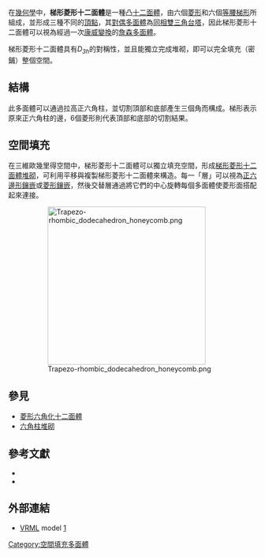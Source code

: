 {{noteTA
|1=zh:Johnson多面體;zh-hans:约翰逊多面体; zh-hant:詹森多面體;
|2=zh-hans:台塔; zh-hant:帳塔;
|3=zh-hans:丸塔; zh-hant:罩帳;
|4=zh-hans:约翰逊; zh-hant:詹森;
}}
{{Polyhedronbox
| name = 梯形菱形十二面體
| polyhedron = 梯形菱形十二面體
| imagename = Trapezo-rhombic dodecahedron.png
| rotating = 
| rinfo = (點選檢視旋轉模型)
| Type = [[詹森多面體|詹森多面體]][[對偶多面體|對偶]]
| FaceT = 6 [[菱形|菱形]]<br/>6 [[等腰梯形|等腰梯形]]
| Face = 12
| Edge = 24
| Vertice = 14
| Euler = 
| Genu = 
| Face_type = 
| Vertice_type = 
| Vertice_configuration = (2) 4.4.4<br/>(6) 4.4.4.4<br/>(6) 4.4.4
| Schläfli = 
| Wythoff = 
| Face_configuration = 
| Conway = 
| Symmetry_group = [[Dihedral_symmetry|''D''<sub>''3h''</sub>]], [3,2], (*322), order 12
| Index_references = 
| dual = [[同相雙三角台塔|同相雙三角台塔]]
| Rotation_group = [[Dihedral_symmetry|''D''<sub>''3''</sub>]], [3,2]<sup>+</sup>, (322), order 6
| Dihedral_angle = 
| Properties = 凸
| 3d_image =
| vfigimage = 
| dual_image = Triangular orthobicupola.png
| net_image = Trapezo-rhombic dodecahedron flat.png
}}
在[[幾何學|幾何學]]中，'''梯形菱形十二面體'''是一種凸[[十二面體|十二面體]]，由六個[[菱形|菱形]]和六個[[等腰梯形|等腰梯形]]所組成，並形成三種不同的[[頂點_(幾何)|頂點]]，其[[對偶多面體|對偶多面體]]為[[同相雙三角台塔|同相雙三角台塔]]，因此梯形菱形十二面體可以視為經過一次[[康威多面體表示法|康威變換]]的[[詹森多面體|詹森多面體]]。

梯形菱形十二面體具有''D''<sub>''3h''</sub>的對稱性，並且能獨立完成堆砌，即可以完全填充（密鋪）整個空間。

== 結構 ==
此多面體可以通過拉高正六角柱，並切割頂部和底部產生三個角而構成。梯形表示原來正六角柱的邊，6個菱形則代表頂部和底部的切割結果。

== 空間填充 ==
在三維歐幾里得空間中，梯形菱形十二面體可以獨立填充空間，形成[[梯形菱形十二面體堆砌|梯形菱形十二面體堆砌]]，可利用平移與複製梯形菱形十二面體來構造。每一「層」可以視為[[正六邊形鑲嵌|正六邊形鑲嵌]]或[[菱形鑲嵌|菱形鑲嵌]]，然後交替層通過將它們的中心旋轉每個多面體使菱形面搭配起來連接。

:[[File:Trapezo-rhombic_dodecahedron_honeycomb.png|320px]]

== 參見 ==
*[[菱形六角化十二面體|菱形六角化十二面體]]
*[[六角柱堆砌|六角柱堆砌]]

== 參考文獻 ==
* {{The Geometrical Foundation of Natural Structure (book)|page=170}}
* {{mathworld | urlname = Space-FillingPolyhedron  | title = Space-filling polyhedron}}

== 外部連結 ==
* [[VRML|VRML]] model [http://www.georgehart.com/virtual-polyhedra/vrml/twisted_rhombic_dodecahedron.wrl] {{Wayback|url=http://www.georgehart.com/virtual-polyhedra/vrml/twisted_rhombic_dodecahedron.wrl |date=20140601224108 }}

[[Category:空間填充多面體|Category:空間填充多面體]]